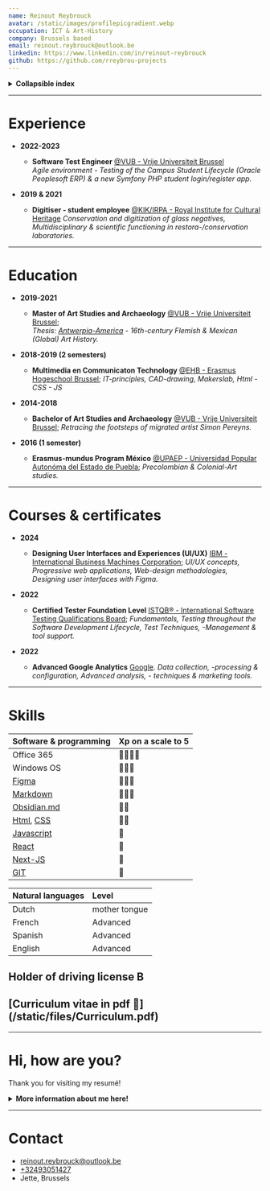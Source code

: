 ```yaml
---
name: Reinout Reybrouck
avatar: /static/images/profilepicgradient.webp
occupation: ICT & Art-History 
company: Brussels based 
email: reinout.reybrouck@outlook.be
linkedin: https://www.linkedin.com/in/reinout-reybrouck
github: https://github.com/rreybrou-projects
---
```


<details>
 <summary><b>Collapsible index</b></summary>

* [Experience](#experience)
* [Education](#education)
* [Courses & certificates](#courses)
* [Skills](#skills)
* [About](#about)
* [Contact](#contact)

</details>

***

# <a name='experience'></a>Experience  

- **2022-2023**
  - **Software Test Engineer** [@VUB - Vrije Universiteit Brussel](https://www.vub.be/en)<br />
  *Agile environment - Testing of the Campus Student Lifecycle (Oracle Peoplesoft ERP) & a new Symfony PHP student login/register app.*

- **2019 & 2021** 
  - **Digitiser - student employee** [@KIK/IRPA - Royal Institute for Cultural Heritage](https://www.kikirpa.be/)
  *Conservation and digitization of glass negatives, Multidisciplinary & scientific functioning in restora-/conservation laboratories.* 

***

# <a name='education'></a>Education 

- **2019-2021**
  - **Master of Art Studies and Archaeology** [@VUB - Vrije Universiteit Brussel](https://www.vub.be/nl/studeren-aan-de-vub/alle-opleidingen/bachelor-en-masteropleidingen-aan-de-vub/kunstwetenschappen-en-archeologie);<br />
  *Thesis: [Antwerpia-America](/blog/arthistory/antwerpia_america) - 16th-century Flemish & Mexican (Global) Art History.* 

- **2018-2019 (2 semesters)**
  - **Multimedia en Communicaton Technology** [@EHB - Erasmus Hogeschool Brussel](https://www.erasmushogeschool.be/nl/opleidingen/multimedia-creatieve-technologie);
  *IT-principles, CAD-drawing, Makerslab, Html - CSS - JS*

- **2014-2018**
  - **Bachelor of Art Studies and Archaeology** [@VUB - Vrije Universiteit Brussel](https://www.vub.be/en);
  *Retracing the footsteps of migrated artist Simon Pereyns.*

- **2016 (1 semester)**
  - **Erasmus-mundus Program México** [@UPAEP - Universidad Popular Autonóma del Estado de Puebla](https://upaep.mx/);
  *Precolombian & Colonial-Art studies.*

***

# <a name='courses'></a>Courses & certificates

- **2024**
  - **Designing User Interfaces and Experiences (UI/UX)** [IBM - International Business Machines Corporation](https://www.ibm.com/training/badge/designing-user-interfaces-and-experiences-ui-ux);
  *UI/UX concepts, Progressive web applications, Web-design methodologies, Designing user interfaces with Figma.*

- **2022**
  - **Certified Tester Foundation Level** [ISTQB® - International Software Testing Qualifications Board](https://www.istqb.org/certifications/certified-tester-foundation-level);
  *Fundamentals, Testing throughout the Software Development Lifecycle, Test Techniques, -Management & tool support.*

- **2022**
  - **Advanced Google Analytics** [Google](https://analytics.google.com/analytics/academy/).
  *Data collection, -processing & configuration, Advanced analysis, - techniques & marketing tools.*

***

# <a name='skills'></a>Skills

| Software & programming | Xp on a scale to 5|
| :--------  |   --------  | 
| Office 365 |  🌟🌟🌟🌟  |
| Windows OS |  🌟🌟🌟    |
| [Figma](https://www.figma.com/) |  🌟🌟🌟    |
| [Markdown](https://www.markdownguide.org/getting-started/) |  🌟🌟🌟  |
| [Obsidian.md](https://obsidian.md/) | 🌟🌟 |
| [Html](https://html.spec.whatwg.org/), [CSS](https://developer.mozilla.org/en-US/docs/Web/CSS) |  🌟🌟   | 
| [Javascript](https://developer.mozilla.org/en-US/docs/Web/JavaScript) |  🌟  | 
| [React](https://react.dev/)     |  🔎       |
| [Next-JS](https://nextjs.org/ ) |  🔎       |
| [GIT](https://git-scm.com/)     |  🔎       |

| Natural languages | Level |
| :-------- | :--------     |
| Dutch     | mother tongue |
| French    | Advanced      |
| Spanish   | Advanced      |
| English   | Advanced      |

<div><h2> Holder of driving license B </h2> </div>

<div><h2> [Curriculum vitae in pdf 🔗](/static/files/Curriculum.pdf)</h2></div>

***

# <a name='about'></a>Hi, how are you?

Thank you for visiting my resumé!

<details>
 <summary><b>More information about me here! </b></summary>

I like to describe myself as a person with many interests, diverse skills and experiences.
Although trained as an art-historian, I've always enjoyed tinkering on computers a little bit more than the average history scholar. This interest eventually led me to my first professional IT job working as a Software Test Engineer at the VUB.

By making this blogpage/portfolio I wanted to showcase my versatile personality and the quality of my work. 
Whether it is an organisational challenge, building a website or writing an article; I always strive to deliver the best results possible. Specifically given my limited time, energy and resources.
Coming to new challenges, I draw on my diverse past experiences and the valuable insights they have given me. Presented with a difficult problem I stay persistent in resolving the issue.
More often than not, I can also trust on creativity for problemsolving. In general I love learning new hard and soft skills and expand them to my knowledge base.

In my freetime i enjoy playing guitar, bouldering, travelling, taking care of my plants and doing amateur restoration projects. 

Please take a look at my [blogposts](https://www.rreybrou.pro/blog) to further discover what I'm passionate about,🙂

greetings!

</details>

***

# <a name='contact'></a>Contact 

- [reinout.reybrouck@outlook.be](mailto:reinout.reybrouck@outlook.be) 
- [+32493051427](+32493051427) 
- Jette, Brussels
